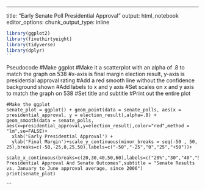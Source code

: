 ---
title: "Early Senate Poll Presidential Approval"
output: html_notebook
editor_options: 
  chunk_output_type: inline

```r
library(ggplot2)
library(fivethirtyeight)
library(tidyverse)
library(dplyr)
``

```
Pseudocode
#Make ggplot
#Make it a scatterplot with an alpha of .8 to match the graph on 538
#x-axis is final margin election result, y-axis is presidential approval rating
#Add a red smooth line without the confidence background shown
#Add labels to x and y axis
#Set scales on x and y axis to match the graph on 538
#Set title and subtitle
#Print out the entire plot
```
#Make the ggplot
senate_plot = ggplot() + geom_point(data = senate_polls, aes(x = presidential_approval, y = election_result),alpha=.8) + geom_smooth(data = senate_polls, aes(x=presidential_approval,y=election_result),color="red",method = "lm",se=FALSE)+
  xlab('Early Presidential Approval') +
  ylab('Final Margin')+scale_y_continuous(minor_breaks = seq(-50 , 50, 25),breaks=c(-50,-25,0,25,50),labels=c("-50","-25","0","25","+50"))+ 
  scale_x_continuous(breaks=c(20,30,40,50,60),labels=c("20%","30","40","50","60"))+ggtitle("Early Presidential Approval And Senate Outcomes",subtitle = "Senate Results vs. January to June approval average, since 2006")
print(senate_plot)
```
```
